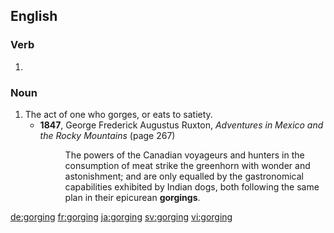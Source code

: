 ==English==

===Verb===
{{head|en|present participle}}

# {{present participle of|gorge|lang=en}}

===Noun===
{{en-noun}}

# The act of one who gorges, or eats to satiety.
#* '''1847''', George Frederick Augustus Ruxton, ''Adventures in Mexico and the Rocky Mountains'' (page 267)
#*: The powers of the Canadian voyageurs and hunters in the consumption of meat strike the greenhorn with wonder and astonishment; and are only equalled by the gastronomical capabilities exhibited by Indian dogs, both following the same plan in their epicurean '''gorgings'''.

[[de:gorging]]
[[fr:gorging]]
[[ja:gorging]]
[[sv:gorging]]
[[vi:gorging]]